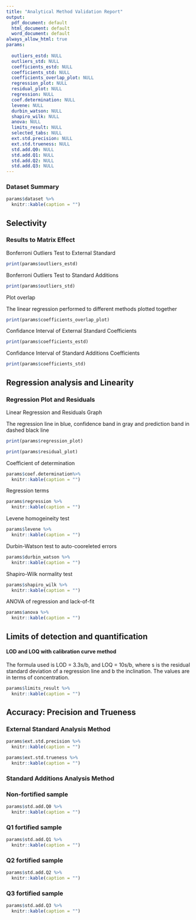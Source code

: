 ```yaml
---
title: "Analytical Method Validation Report"
output:
  pdf_document: default
  html_document: default
  word_document: default
always_allow_html: true
params:
 
  outliers_estd: NULL
  outliers_std: NULL
  coefficients_estd: NULL
  coefficients_std: NULL
  coefficients_overlap_plot: NULL
  regression_plot: NULL
  residual_plot: NULL
  regression: NULL
  coef.determination: NULL
  levene: NULL
  durbin_watson: NULL 
  shapiro_wilk: NULL
  anova: NULL
  limits_result: NULL
  selected_tabs: NULL
  ext.std.precision: NULL
  ext.std.trueness: NULL
  std.add.Q0: NULL
  std.add.Q1: NULL
  std.add.Q2: NULL
  std.add.Q3: NULL
---
```


### Dataset Summary
```r
params$dataset %>%
  knitr::kable(caption = "") 

```

## Selectivity
### Results to Matrix Effect
 Bonferroni Outliers Test to External Standard
```r
print(params$outliers_estd)

```

 Bonferroni Outliers Test to Standard Additions
```r
print(params$outliers_std)
```

 Plot overlap 
 
 The linear regression performed to different methods plotted together
```r
print(params$coefficients_overlap_plot)
```

Confidance Interval of External Standard Coefficients
```r
print(params$coefficients_estd)
```

Confidance Interval of Standard Additions Coefficients
```r
print(params$coefficients_std)
```

## Regression analysis and Linearity
### Regression Plot and Residuals
 Linear Regression and Residuals Graph
 
The regression line in blue, confidence band in gray and prediction band in dashed black line
```r
print(params$regression_plot)
```

```r

print(params$residual_plot)
```

Coefficient of determination
```r
params$coef.determination%>%
  knitr::kable(caption = "") 
```

 Regression terms
```r
params$regression %>%
  knitr::kable(caption = "")
```

Levene homogeineity test
```r
params$levene %>%
  knitr::kable(caption = "") 
```

 Durbin-Watson test to auto-cooreleted errors
```r
params$durbin_watson %>%
  knitr::kable(caption = "") 
```

 Shapiro-Wilk normality test
```r
params$shapiro_wilk %>%
  knitr::kable(caption = "") 
```

 ANOVA of regression and lack-of-fit
```r
params$anova %>%
  knitr::kable(caption = "") 
```

## Limits of detection and quantification
#### LOD and LOQ with calibration curve method
The formula used is LOD = 3.3s/b, and LOQ = 10s/b, where s is the residual standard deviation of a regression line and b the inclination.
The values are in terms of concentration.
```r
params$limits_result %>%
  knitr::kable(caption = "") 
```

## Accuracy: Precision and Trueness
### External Standard Analysis Method
```r
params$ext.std.precision %>%
  knitr::kable(caption = "")  
```
```r
params$ext.std.trueness %>%
  knitr::kable(caption = "") 
```
### Standard Additions Analysis Method
### Non-fortified sample
```r
params$std.add.Q0 %>%
  knitr::kable(caption = "")  
```
###  Q1 fortified sample
```r
params$std.add.Q1 %>%
  knitr::kable(caption = "")  
```
###  Q2 fortified sample
```r
params$std.add.Q2 %>%
  knitr::kable(caption = "")  
```
###  Q3 fortified sample
```r
params$std.add.Q3 %>%
  knitr::kable(caption = "")  
```
